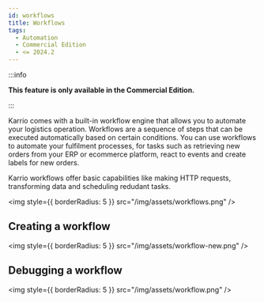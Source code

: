 ```yaml
---
id: workflows
title: Workflows
tags:
  - Automation
  - Commercial Edition
  - <= 2024.2
---
```


:::info 

**This feature is only available in the Commercial Edition.**

:::

Karrio comes with a built-in workflow engine that allows you to automate your logistics operation. 
Workflows are a sequence of steps that can be executed automatically based on certain conditions. 
You can use workflows to automate your fulfilment processes, for tasks such as retrieving new orders from 
your ERP or ecommerce platform, react to events and create labels for new orders. 

Karrio workflows offer basic capabilities like making HTTP requests, transforming data and scheduling redudant tasks.

<img style={{ borderRadius: 5 }} src="/img/assets/workflows.png" />

## Creating a workflow

<img style={{ borderRadius: 5 }} src="/img/assets/workflow-new.png" />

## Debugging a workflow

<img style={{ borderRadius: 5 }} src="/img/assets/workflow.png" />
